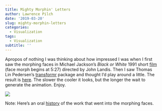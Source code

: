 ```yaml
---
title: Mighty Morphin' Letters
author: Lawrence Pilch
date: '2019-03-20'
slug: mighty-morphin-letters
categories:
  - Visualization
tags:
  - Visualization
subtitle: ''
---
```

Apropos of nothing I was thinking about how impressed I was when I first saw the morphing faces in Michael Jackson's *Black or White* 1991 short [film](https://www.youtube.com/watch?v=pTFE8cirkdQ) (face morph begins at 5:27) directed by John Landis. Then I saw Thomas Lin Pedersen's [transformr](https://github.com/thomasp85/transformr) package and thought I'd play around a little. The result is [here](https://www.lawrencepilch.com/morph). The slower the cooler it looks, but the longer the wait to generate the animation. Enjoy. 

![](/img/ani.gif)

Note: Here's an oral [history](https://www.cartoonbrew.com/vfx/oral-history-morphing-michael-jacksons-black-white-144015.html) of the work that went into the morphing faces. 